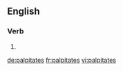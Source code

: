 {{also|palpitâtes}}
==English==

===Verb===
{{head|en|verb form}}

# {{en-third-person singular of|palpitate}}

[[de:palpitates]]
[[fr:palpitates]]
[[vi:palpitates]]
